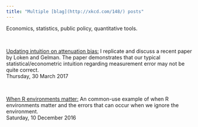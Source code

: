 ```yaml
---
title: "Multiple [blag](http://xkcd.com/148/) posts"
---
```


Economics, statistics, public policy, quantitative tools.

<br>

[Updating intuition on attenuation bias:](blog20170330.html) I replicate and discuss a recent paper by Loken and Gelman. The paper demonstrates that our typical statistical/econometric intuition regarding measurement error may not be quite correct. 
<br>
Thursday, 30 March 2017

<br>

[When R environments matter:](blog20161210.html) An common-use example of when R environments matter and the errors that can occur when we ignore the environment.
<br>
Saturday, 10 December 2016
